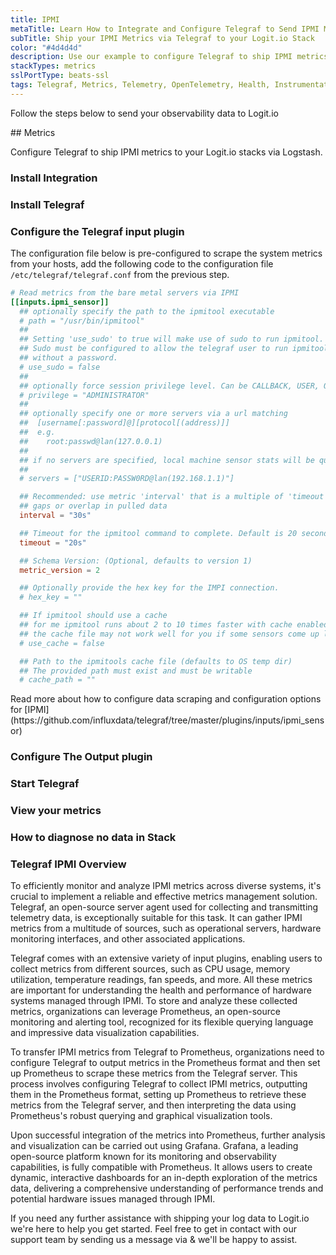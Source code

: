 ```yaml
---
title: IPMI
metaTitle: Learn How to Integrate and Configure Telegraf to Send IPMI Metrics
subTitle: Ship your IPMI Metrics via Telegraf to your Logit.io Stack
color: "#4d4d4d"
description: Use our example to configure Telegraf to ship IPMI metrics to your Logit.io stacks. Configure Telegraf to send IPMI metrics to Logstash or Elastic.
stackTypes: metrics
sslPortType: beats-ssl
tags: Telegraf, Metrics, Telemetry, OpenTelemetry, Health, Instrumentation, IPMI, Intelligent Platform Management Interface, Ipmi
---
```


Follow the steps below to send your observability data to Logit.io

<Steps>
  ## Metrics

  Configure Telegraf to ship IPMI metrics to your Logit.io stacks via Logstash.
  
  ### Install Integration
  <InstallIntegration/>

  ### Install Telegraf

  <InstallTelegraf />

  ### Configure the Telegraf input plugin

  The configuration file below is pre-configured to scrape the system metrics from your hosts, add the following code to the configuration file `/etc/telegraf/telegraf.conf` from the previous step.

  ```toml copy
  # Read metrics from the bare metal servers via IPMI
  [[inputs.ipmi_sensor]]
    ## optionally specify the path to the ipmitool executable
    # path = "/usr/bin/ipmitool"
    ##
    ## Setting 'use_sudo' to true will make use of sudo to run ipmitool.
    ## Sudo must be configured to allow the telegraf user to run ipmitool
    ## without a password.
    # use_sudo = false
    ##
    ## optionally force session privilege level. Can be CALLBACK, USER, OPERATOR, ADMINISTRATOR
    # privilege = "ADMINISTRATOR"
    ##
    ## optionally specify one or more servers via a url matching
    ##  [username[:password]@][protocol[(address)]]
    ##  e.g.
    ##    root:passwd@lan(127.0.0.1)
    ##
    ## if no servers are specified, local machine sensor stats will be queried
    ##
    # servers = ["USERID:PASSW0RD@lan(192.168.1.1)"]

    ## Recommended: use metric 'interval' that is a multiple of 'timeout' to avoid
    ## gaps or overlap in pulled data
    interval = "30s"

    ## Timeout for the ipmitool command to complete. Default is 20 seconds.
    timeout = "20s"

    ## Schema Version: (Optional, defaults to version 1)
    metric_version = 2

    ## Optionally provide the hex key for the IMPI connection.
    # hex_key = ""

    ## If ipmitool should use a cache
    ## for me ipmitool runs about 2 to 10 times faster with cache enabled on HP G10 servers (when using ubuntu20.04)
    ## the cache file may not work well for you if some sensors come up late
    # use_cache = false

    ## Path to the ipmitools cache file (defaults to OS temp dir)
    ## The provided path must exist and must be writable
    # cache_path = ""
  ```

  <Callout type="info">
    Read more about how to configure data scraping and configuration options for [IPMI](https://github.com/influxdata/telegraf/tree/master/plugins/inputs/ipmi_sensor)
  </Callout>

  ### Configure The Output plugin

  <TelegrafOutputPlugin />

  ### Start Telegraf

  <StartTelegraf />

  ### View your metrics
  <LaunchStack source="IPMI_Metrics_via_Telegraf" utmMedium="metrics" utmCampaign="telegraf-IPMI-metrics" />

  ### How to diagnose no data in Stack

  <DiagnoseNoData />

</Steps>

### Telegraf IPMI Overview

To efficiently monitor and analyze IPMI metrics across diverse systems, it's crucial to implement a reliable and effective metrics management 
solution. Telegraf, an open-source server agent used for collecting and transmitting telemetry data, is exceptionally suitable for this task. 
It can gather IPMI metrics from a multitude of sources, such as operational servers, hardware monitoring interfaces, and other associated 
applications.

Telegraf comes with an extensive variety of input plugins, enabling users to collect metrics from different sources, such as CPU usage, memory 
utilization, temperature readings, fan speeds, and more. All these metrics are important for understanding the health and performance of 
hardware systems managed through IPMI. To store and analyze these collected metrics, organizations can leverage Prometheus, an open-source 
monitoring and alerting tool, recognized for its flexible querying language and impressive data visualization capabilities.

To transfer IPMI metrics from Telegraf to Prometheus, organizations need to configure Telegraf to output metrics in the Prometheus format and 
then set up Prometheus to scrape these metrics from the Telegraf server. This process involves configuring Telegraf to collect IPMI metrics, 
outputting them in the Prometheus format, setting up Prometheus to retrieve these metrics from the Telegraf server, and then interpreting the 
data using Prometheus's robust querying and graphical visualization tools.

Upon successful integration of the metrics into Prometheus, further analysis and visualization can be carried out using Grafana. Grafana, a 
leading open-source platform known for its monitoring and observability capabilities, is fully compatible with Prometheus. It allows users to 
create dynamic, interactive dashboards for an in-depth exploration of the metrics data, delivering a comprehensive understanding of performance 
trends and potential hardware issues managed through IPMI.

If you need any further assistance with shipping your log data to Logit.io we're here to help you get started. Feel free to get in contact with 
our support team by sending us a message via <IntercomButton text="live chat" /> & we'll be happy to assist.
